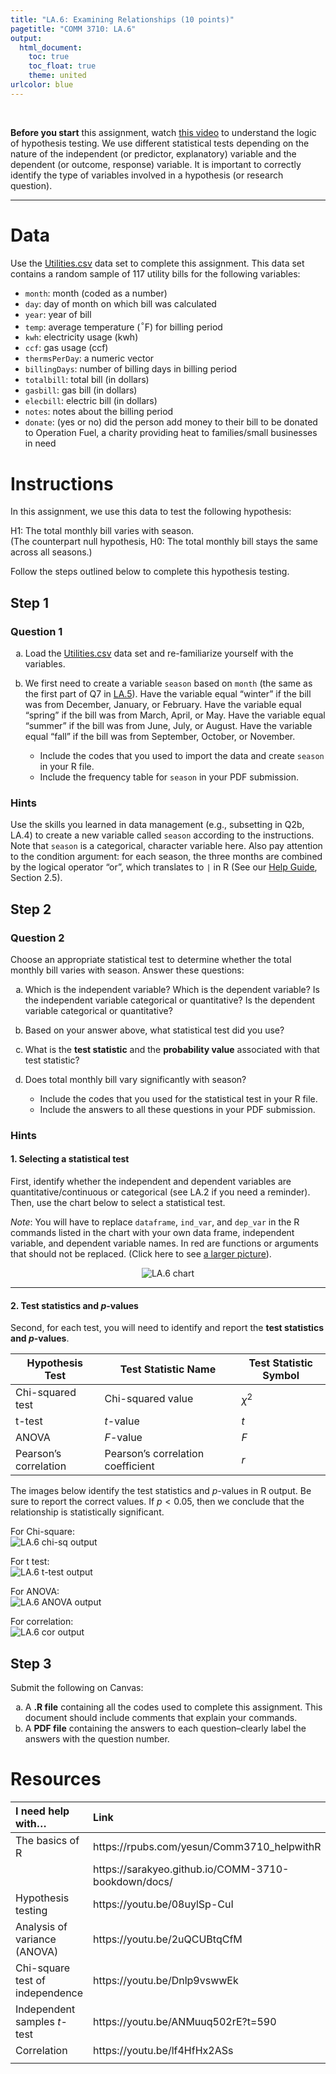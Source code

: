 ---
title: "LA.6: Examining Relationships (10 points)"
pagetitle: "COMM 3710: LA.6"
output:
  html_document:
    toc: true
    toc_float: true
    theme: united
urlcolor: blue
---

<br>

**Before you start** this assignment, watch [this video](https://youtu.be/08uylSp-CuI) to understand the logic of hypothesis testing. We use different statistical tests depending on the nature of the independent (or predictor, explanatory) variable and the dependent (or outcome, response) variable. It is important to correctly identify the type of variables involved in a hypothesis (or research question).  

---

# Data  

Use the [Utilities.csv](http://yesuncomm.github.io/comm3710/files/Utilities.csv) data set to complete this assignment. This data set contains a random sample of 117 utility bills for the following variables:

* `month`: month (coded as a number)
*	`day`: day of month on which bill was calculated
*	`year`: year of bill
*	`temp`: average temperature ($^{\circ}$F) for billing period
*	`kwh`: electricity usage (kwh)
*	`ccf`: gas usage (ccf)
*	`thermsPerDay`: a numeric vector
*	`billingDays`: number of billing days in billing period
*	`totalbill`: total bill (in dollars)
*	`gasbill`: gas bill (in dollars)
*	`elecbill`: electric bill (in dollars)
*	`notes`: notes about the billing period
*	`donate`: (yes or no) did the person add money to their bill to be donated to Operation Fuel, a charity providing heat to families/small businesses in need

# Instructions

In this assignment, we use this data to test the following hypothesis: 

H1: The total monthly bill varies with season.  
(The counterpart null hypothesis, H0: The total monthly bill stays the same across all seasons.)

Follow the steps outlined below to complete this hypothesis testing. 

## Step 1 {.tabset .tabset-fade .tabset-pills}

### Question 1

a. Load the [Utilities.csv](http://yesuncomm.github.io/comm3710/files/Utilities.csv) data set and re-familiarize yourself with the variables. 
b. We first need to create a variable `season` based on `month` (the same as the first part of Q7 in [LA.5](https://yesuncomm.github.io/comm3710/LA/LA.5.html)). Have the variable equal "winter" if the bill was from December, January, or February. Have the variable equal "spring" if the bill was from March, April, or May. Have the variable equal "summer" if the bill was from June, July, or August. Have the variable equal "fall" if the bill was from September, October, or November.

   - Include the codes that you used to import the data and create `season` in your R file.
   - Include the frequency table for `season` in your PDF submission.
   
### Hints

Use the skills you learned in data management (e.g., subsetting in Q2b, LA.4) to create a new variable called `season` according to the instructions. Note that `season` is a categorical, character variable here. Also pay attention to the condition argument: for each season, the three months are combined by the logical operator "or", which translates to `|` in R (See our [Help Guide](https://rpubs.com/yesun/716728), Section 2.5).

## Step 2 {.tabset .tabset-fade .tabset-pills}

### Question 2

Choose an appropriate statistical test to determine whether the total monthly bill varies with season. Answer these questions:  

a. Which is the independent variable? Which is the dependent variable? Is the independent variable categorical or quantitative? Is the dependent variable categorical or quantitative? 

b. Based on your answer above, what statistical test did you use?

c. What is the **test statistic** and the **probability value** associated with that test statistic?

d. Does total monthly bill vary significantly with season?

   - Include the codes that you used for the statistical test in your R file.
   - Include the answers to all these questions in your PDF submission.
   
### Hints
#### 1. Selecting a statistical test
First, identify whether the independent and dependent variables are quantitative/continuous or categorical (see LA.2 if you need a reminder). Then, use the chart below to select a statistical test.

*Note*: You will have to replace `dataframe`, `ind_var`, and `dep_var` in the R commands listed in the chart with your own data frame, independent variable, and dependent variable names. In red are functions or arguments that should not be replaced. (Click here to see [a larger picture](https://yesuncomm.github.io/comm3710/LA/LA.6_chart.png)).

<center>
<img src="https://yesuncomm.github.io/comm3710/LA/LA.6_chart.png" alt="LA.6 chart"/>
</center>

---

#### 2. Test statistics and *p*-values

Second, for each test, you will need to identify and report the **test statistics and  *p*-values**. 

| Hypothesis Test       | Test Statistic Name               | Test Statistic Symbol |
|-----------------------|-----------------------------------|-----------------------|
| Chi-squared test      | Chi-squared value                 | $\chi^2$              |
| t-test                | *t*-value                         | $t$                   |
| ANOVA                 | *F*-value                         | $F$                   |
| Pearson's correlation | Pearson's correlation coefficient | $r$                   |

The images below identify the test statistics and *p*-values in R output. Be sure to report the correct values. If $p < 0.05$, then we conclude that the relationship is statistically significant.

For Chi-square:   
<img src="https://sarakyeo.github.io/COMM-3710/LA/LA.6_chisq.png" alt="LA.6 chi-sq output"/>

For t test:   
<img src="https://sarakyeo.github.io/COMM-3710/LA/LA.6_t-test.png" alt="LA.6 t-test output"/>

For ANOVA:  
<img src="https://sarakyeo.github.io/COMM-3710/LA/LA.6_ANOVA.png" alt="LA.6 ANOVA output"/>

For correlation:  
<img src="https://sarakyeo.github.io/COMM-3710/LA/LA.6_cor.png" alt="LA.6 cor output"/>

## Step 3
Submit the following on Canvas:

   (a) A **.R file** containing all the codes used to complete this assignment. This document should include comments that explain your commands.
   (b) A **PDF file** containing the answers to each question--clearly label the answers with the question number.

# Resources
|       I need help with...       |                    Link                    |
|:--------------------------------|:-------------------------------------------|
| The basics of R                 | https://rpubs.com/yesun/Comm3710_helpwithR |
|                                | https://sarakyeo.github.io/COMM-3710-bookdown/docs/ |
| Hypothesis testing              | https://youtu.be/08uylSp-CuI               |
| Analysis of variance (ANOVA)    | https://youtu.be/2uQCUBtqCfM               |
| Chi-square test of independence | https://youtu.be/Dnlp9vswwEk               |
| Independent samples *t*-test    | https://youtu.be/ANMuuq502rE?t=590         |
| Correlation                     | https://youtu.be/lf4HfHx2ASs               |
| | |